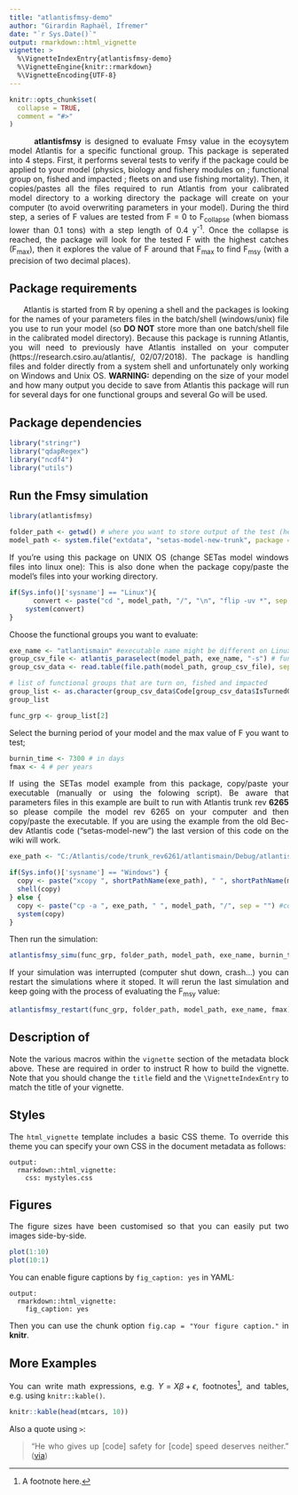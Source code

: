 ```yaml
---
title: "atlantisfmsy-demo"
author: "Girardin Raphaël, Ifremer"
date: "`r Sys.Date()`"
output: rmarkdown::html_vignette
vignette: >
  %\VignetteIndexEntry{atlantisfmsy-demo}
  %\VignetteEngine{knitr::rmarkdown}
  %\VignetteEncoding{UTF-8}
---
```


```r
knitr::opts_chunk$set(
  collapse = TRUE,
  comment = "#>"
)
```
<style>
body {
text-align: justify}
</style>

&nbsp;&nbsp;&nbsp;&nbsp;&nbsp;&nbsp; **atlantisfmsy** is designed to evaluate Fmsy value in the ecoysytem model Atlantis for a specific functional group. This package is seperated into 4 steps. First, it performs several tests to verify if the package could be applied to your model (physics, biology and fishery modules on ; functional group on, fished and impacted ; fleets on and use fishing mortality). Then, it copies/pastes all the files required to run Atlantis from your calibrated model directory to a working directory the package will create on your computer (to avoid overwriting parameters in your model). During the third step, a series of F values are tested from F = 0 to F~collapse~ (when biomass lower than 0.1 tons) with a step length of 0.4 y^-1^. Once the collapse is reached, the package will look for the tested F with the highest catches (F~max~), then it explores the value of F around that F~max~ to find F~msy~ (with a precision of two decimal places).

## Package requirements

&nbsp;&nbsp;&nbsp;&nbsp;&nbsp;&nbsp;Atlantis is started from R by opening a shell and the packages is looking for the names of your parameters files in the batch/shell (windows/unix) file you use to run your model (so **DO NOT** store more than one batch/shell file in the calibrated model directory). Because this package is running Atlantis, you will need to previously have Atlantis installed on your computer (https://research.csiro.au/atlantis/, 02/07/2018). The package is handling files and folder directly from a system shell and unfortunately only working on Windows and Unix OS. **WARNING:** depending on the size of your model and how many output you decide to save from Atlantis this package will run for several days for one functional groups and several Go will be used.

## Package dependencies

```r
library("stringr")
library("qdapRegex")
library("ncdf4")
library("utils")
```

## Run the Fmsy simulation
```r
library(atlantisfmsy)

folder_path <- getwd() # where you want to store output of the test (here your current working directory)
model_path <- system.file("extdata", "setas-model-new-trunk", package = "atlantisfmsy") # here SETas model from Atlantis wiki usind trunk code, to run the example for bec-dev code of Atlantis replace "setas-model-new-trunk" by "setas-model-new" or you can replace it by the directory of your calibrated model

```
If you're using this package on UNIX OS (change SETas model windows files into linux one):
This is also done when the package copy/paste the model's files into your working directory.

```r
if(Sys.info()['sysname'] == "Linux"){
      convert <- paste("cd ", model_path, "/", "\n", "flip -uv *", sep = "") #convert Windows text files into Linux text files.
    system(convert)
}
```

Choose the functional groups you want to evaluate:
```r
exe_name <- "atlantismain" #executable name might be different on Linux "atlantismainNew"
group_csv_file <- atlantis_paraselect(model_path, exe_name, "-s") # functional groups csv file from SETas model
group_csv_data <- read.table(file.path(model_path, group_csv_file), sep = ",", dec = ".", header = T) # load data from parameters file

# list of functional groups that are turn on, fished and impacted
group_list <- as.character(group_csv_data$Code[group_csv_data$IsTurnedOn == 1 & group_csv_data$IsFished == 1 & group_csv_data$IsImpacted == 1])
group_list

func_grp <- group_list[2]
```

Select the burning period of your model and the max value of F you want to test;
```r
burnin_time <- 7300 # in days 
fmax <- 4 # per years
```

If using the SETas model example from this package, copy/paste your executable (manually or using the folowing script). Be aware that parameters files in this example are built to run with Atlantis trunk rev **6265** so please compile the model rev 6265 on your computer and then copy/paste the executable. If you are using the example from the old Bec-dev Atlantis code ("setas-model-new") the last version of this code on the wiki will work. 
```r
exe_path <- "C:/Atlantis/code/trunk_rev6261/atlantismain/Debug/atlantismain.exe" #"<your own path>"

if(Sys.info()['sysname'] == "Windows") {
  copy <- paste("xcopy ", shortPathName(exe_path), " ", shortPathName(model_path), sep = "") #copy executable.
  shell(copy)
} else {
  copy <- paste("cp -a ", exe_path, " ", model_path, "/", sep = "") #copy executable on UNIX.
  system(copy)
}

```

Then run the simulation:
```r
atlantisfmsy_simu(func_grp, folder_path, model_path, exe_name, burnin_time, fmax)
```

If your simulation was interrupted (computer shut down, crash...) you can restart the simulations where it stoped. It will rerun the last simulation and keep going with the process of evaluating the F~msy~ value:

```r
atlantisfmsy_restart(func_grp, folder_path, model_path, exe_name, fmax)

```

## Description of 
Note the various macros within the `vignette` section of the metadata block above. These are required in order to instruct R how to build the vignette. Note that you should change the `title` field and the `\VignetteIndexEntry` to match the title of your vignette.

## Styles

The `html_vignette` template includes a basic CSS theme. To override this theme you can specify your own CSS in the document metadata as follows:

    output: 
      rmarkdown::html_vignette:
        css: mystyles.css

## Figures

The figure sizes have been customised so that you can easily put two images side-by-side. 

```r
plot(1:10)
plot(10:1)
```

You can enable figure captions by `fig_caption: yes` in YAML:

    output:
      rmarkdown::html_vignette:
        fig_caption: yes

Then you can use the chunk option `fig.cap = "Your figure caption."` in **knitr**.

## More Examples

You can write math expressions, e.g. $Y = X\beta + \epsilon$, footnotes^[A footnote here.], and tables, e.g. using `knitr::kable()`.

```r
knitr::kable(head(mtcars, 10))
```

Also a quote using `>`:

> "He who gives up [code] safety for [code] speed deserves neither."
([via](https://twitter.com/hadleywickham/status/504368538874703872))
